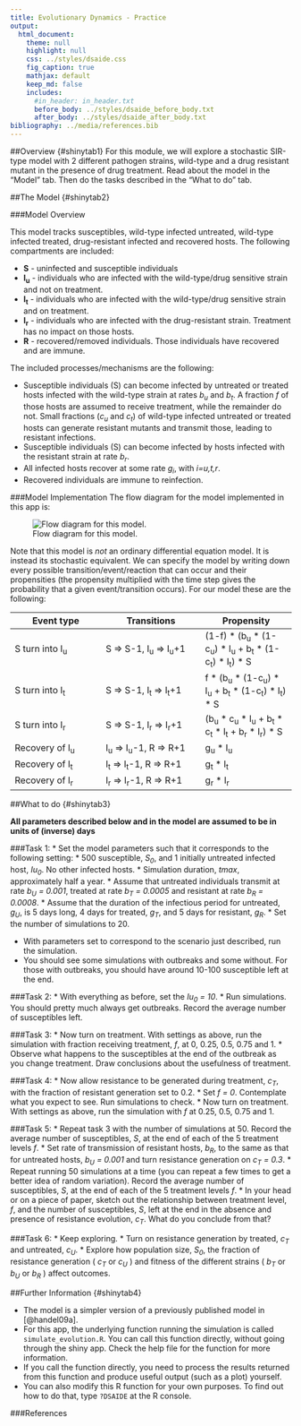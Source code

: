 ```yaml
---
title: Evolutionary Dynamics - Practice
output:
  html_document:
    theme: null
    highlight: null
    css: ../styles/dsaide.css
    fig_caption: true
    mathjax: default 
    keep_md: false
    includes:
      #in_header: in_header.txt
      before_body: ../styles/dsaide_before_body.txt
      after_body: ../styles/dsaide_after_body.txt 
bibliography: ../media/references.bib
---
```


##Overview {#shinytab1}
For this module, we will explore a stochastic SIR-type model with 2 different pathogen strains, wild-type and a drug resistant mutant in the presence of drug treatment. Read about the model in the "Model" tab. Then do the tasks described in the "What to do" tab.


##The Model {#shinytab2}

###Model Overview

This model tracks susceptibles, wild-type infected untreated, wild-type infected treated, drug-resistant infected and recovered hosts. 
The following compartments are included:  

* **S** - uninfected and susceptible individuals 
* **I~u~** - individuals who are infected with the wild-type/drug sensitive strain and not on treatment.
* **I~t~** - individuals who are infected with the wild-type/drug sensitive strain and on treatment.
* **I~r~** - individuals who are infected with the drug-resistant strain. Treatment has no impact on those hosts.
* **R** - recovered/removed individuals. Those individuals have recovered and are immune. 


The included processes/mechanisms are the following:

* Susceptible individuals (S) can become infected by untreated or treated hosts infected with the wild-type strain at rates _b~u~_ and _b~t~_. A fraction _f_ of those hosts are assumed to receive treatment, while the remainder do not. Small fractions (_c~u~_ and _c~t~_) of wild-type infected untreated or treated hosts can generate resistant mutants and transmit those, leading to resistant infections.  
* Susceptible individuals (S) can become infected by hosts infected with the resistant strain at rate _b~r~_. 
* All infected hosts recover at some rate _g~i~_, with _i=u,t,r_. 
* Recovered individuals are immune to reinfection. 


###Model Implementation
The flow diagram for the model implemented in this app is:

![Flow diagram for this model.](../media/evolutionmodel.png)


Note that this model is _not_ an ordinary differential equation model. It is instead its stochastic equivalent.
We can specify the model by writing down every possible transition/event/reaction that can occur and their propensities (the propensity multiplied with the
time step gives the probability that a given event/transition occurs). For our model these are the following:

Event type              |  Transitions               |   Propensity      |
----------              |  -----------               |   ----------      |
S turn into I~u~        |  S => S-1,  I~u~ => I~u~+1 |   (1-f) * (b~u~ * (1-c~u~) * I~u~ + b~t~ * (1-c~t~) * I~t~) * S  |
S turn into I~t~        |  S => S-1,  I~t~ => I~t~+1 |   f * (b~u~ * (1-c~u~) * I~u~ + b~t~ * (1-c~t~) * I~t~) * S  |
S turn into I~r~        |  S => S-1,  I~r~ => I~r~+1 |   (b~u~ * c~u~ * I~u~ + b~t~ * c~t~ * I~t~ + b~r~ * I~r~) * S  |
Recovery of I~u~        |  I~u~ => I~u~-1, R => R+1  |   g~u~ * I~u~       |
Recovery of I~t~        |  I~t~ => I~t~-1, R => R+1  |   g~t~ * I~t~       |
Recovery of I~r~        |  I~r~ => I~r~-1, R => R+1  |   g~r~ * I~r~       |




##What to do {#shinytab3}

__All parameters described below and in the model are assumed to be in units of (inverse) days__
      
###Task 1: 
* Set the model parameters such that it corresponds to the following setting: 
    * 500 susceptible, _S~0~_, and 1 initially untreated infected host, _Iu~0~_. No other infected hosts.
    * Simulation duration, _tmax_, approximately half a year.
    * Assume that untreated individuals transmit at rate _b~U~ = 0.001_, treated at rate _b~T~ = 0.0005_ and resistant at rate _b~R~ = 0.0008_. 
    * Assume that the duration of the infectious period for untreated, _g~U~_, is 5 days long, 4 days for treated, _g~T~_, and 5 days for resistant, _g~R~_. 
    * Set the number of simulations to 20.
    
* With parameters set to correspond to the scenario just described, run the simulation.
* You should see some simulations with outbreaks and some without. For those with outbreaks, you should have around 10-100 susceptible left at the end.

###Task 2: 
* With everything as before, set the _Iu~0~ = 10_. 
* Run simulations. You should pretty much always get outbreaks. Record the average number of susceptibles left.


###Task 3: 
* Now turn on treatment. With settings as above, run the simulation with fraction receiving treatment, _f_, at 0, 0.25, 0.5, 0.75 and 1.
* Observe what happens to the susceptibles at the end of the outbreak as you change treatment. Draw conclusions about the usefulness of treatment.

###Task 4: 
* Now allow resistance to be generated during treatment, _c~T~_, with the fraction of resistant generation set to 0.2.
* Set _f = 0_. Contemplate what you expect to see. Run simulations to check.
* Now turn on treatment. With settings as above, run the simulation with _f_ at 0.25, 0.5, 0.75 and 1.

###Task 5: 
* Repeat task 3 with the number of simulations at 50. Record the average number of susceptibles, _S_, at the end of each of the 5 treatment levels _f_. 
* Set rate of transmission of resistant hosts, _b~R~_, to the same as that for untreated hosts, _b~U~ = 0.001_ and turn resistance generation on _c~T~ = 0.3_.
* Repeat running 50 simulations at a time (you can repeat a few times to get a better idea of random variation). Record the average number of susceptibles, _S_, at the end of each of the 5 treatment levels _f_. 
* In your head or on a piece of paper, sketch out the relationship between treatment level, _f_, and the number of susceptibles, _S_, left at the end in the absence and presence of resistance evolution, _c~T~_. What do you conclude from that?

###Task 6: 
* Keep exploring. 
* Turn on resistance generation by treated, _c~T~_ and untreated, _c~U~_. 
* Explore how population size, _S~0~_, the fraction of resistance generation ( _c~T~_ or _c~U~_ ) and fitness of the different strains ( _b~T~_ or _b~U~_ or _b~R~_ ) affect outcomes.



##Further Information {#shinytab4}

* The model is a simpler version of a previously published model in [@handel09a]. 
* For this app, the underlying function running the simulation is called `simulate_evolution.R`. You can call this function directly, without going through the shiny app. Check the help file for the function for more information. 
* If you call the function directly, you need to process the results returned from this function and produce useful output (such as a plot) yourself. 
* You can also modify this R function for your own purposes. To find out how to do that, type `?DSAIDE` at the R console.

###References




